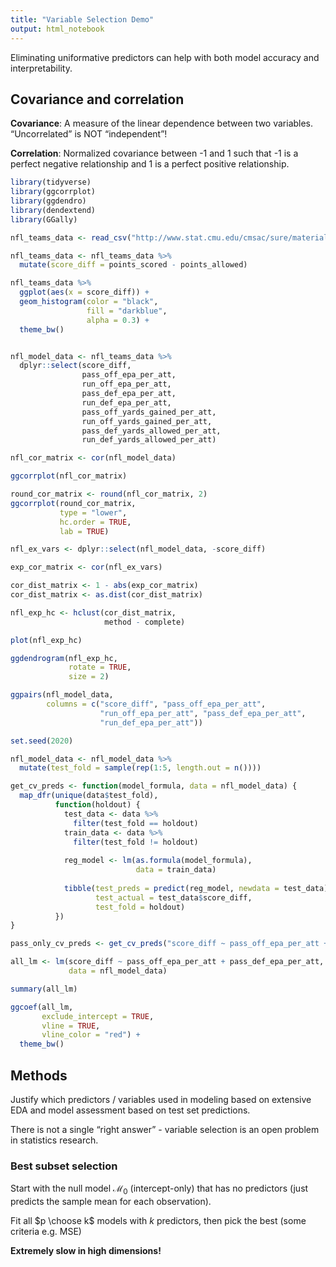 ```yaml
---
title: "Variable Selection Demo"
output: html_notebook
---
```


Eliminating uniformative predictors can help with both model accuracy and interpretability.

## Covariance and correlation

**Covariance**: A measure of the linear dependence between two variables. "Uncorrelated" is NOT "independent"!

**Correlation**: Normalized covariance between -1 and 1 such that -1 is a perfect negative relationship and 1 is a perfect positive relationship.

```r
library(tidyverse)
library(ggcorrplot)
library(ggdendro)
library(dendextend)
library(GGally)

nfl_teams_data <- read_csv("http://www.stat.cmu.edu/cmsac/sure/materials/data/eda_projects/nfl_teams_season_summary.csv")

nfl_teams_data <- nfl_teams_data %>% 
  mutate(score_diff = points_scored - points_allowed)

nfl_teams_data %>% 
  ggplot(aes(x = score_diff)) +
  geom_histogram(color = "black",
                 fill = "darkblue",
                 alpha = 0.3) +
  theme_bw()


nfl_model_data <- nfl_teams_data %>% 
  dplyr::select(score_diff,
                pass_off_epa_per_att,
                run_off_epa_per_att,
                pass_def_epa_per_att, 
                run_def_epa_per_att,
                pass_off_yards_gained_per_att,
                run_off_yards_gained_per_att,
                pass_def_yards_allowed_per_att,
                run_def_yards_allowed_per_att)

nfl_cor_matrix <- cor(nfl_model_data)

ggcorrplot(nfl_cor_matrix)

round_cor_matrix <- round(nfl_cor_matrix, 2)
ggcorrplot(round_cor_matrix,
           type = "lower",
           hc.order = TRUE,
           lab = TRUE)

nfl_ex_vars <- dplyr::select(nfl_model_data, -score_diff)

exp_cor_matrix <- cor(nfl_ex_vars)

cor_dist_matrix <- 1 - abs(exp_cor_matrix)
cor_dist_matrix <- as.dist(cor_dist_matrix)

nfl_exp_hc <- hclust(cor_dist_matrix,
                     method - complete)

plot(nfl_exp_hc)

ggdendrogram(nfl_exp_hc,
             rotate = TRUE,
             size = 2)

ggpairs(nfl_model_data,
        columns = c("score_diff", "pass_off_epa_per_att",
                    "run_off_epa_per_att", "pass_def_epa_per_att",
                    "run_def_epa_per_att"))

```

```r
set.seed(2020)

nfl_model_data <- nfl_model_data %>% 
  mutate(test_fold = sample(rep(1:5, length.out = n())))

get_cv_preds <- function(model_formula, data = nfl_model_data) {
  map_dfr(unique(data$test_fold),
          function(holdout) {
            test_data <- data %>% 
              filter(test_fold == holdout)
            train_data <- data %>% 
              filter(test_fold != holdout)
            
            reg_model <- lm(as.formula(model_formula),
                            data = train_data)
            
            tibble(test_preds = predict(reg_model, newdata = test_data),
                   test_actual = test_data$score_diff,
                   test_fold = holdout)
          })
}

pass_only_cv_preds <- get_cv_preds("score_diff ~ pass_off_epa_per_att + pass_def_epa_per_att")

all_lm <- lm(score_diff ~ pass_off_epa_per_att + pass_def_epa_per_att,
             data = nfl_model_data)

summary(all_lm)

ggcoef(all_lm,
       exclude_intercept = TRUE,
       vline = TRUE,
       vline_color = "red") +
  theme_bw()
```

## Methods

Justify which predictors / variables used in modeling based on extensive EDA and model assessment based on test set predictions. 

There is not a single "right answer" - variable selection is an open problem in statistics research.

### Best subset selection

Start with the null model $\mathcal M_0$ (intercept-only) that has no predictors (just predicts the sample mean for each observation).

Fit all $p \choose k$ models with $k$ predictors, then pick the best (some criteria e.g. MSE)

**Extremely slow in high dimensions!**


